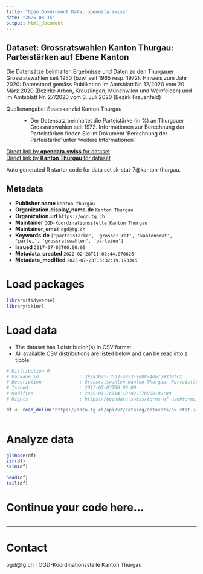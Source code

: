 ```yaml
---
title: "Open Government Data, opendata.swiss"
date: "2025-08-15"
output: html_document
---
```


## Dataset: Grossratswahlen Kanton Thurgau: Parteistärken auf Ebene Kanton

Die Datensätze beinhalten Ergebnisse und Daten zu den Thurgauer Grossratswahlen seit 1950 (bzw. seit 1965 resp. 1972).
Hinweis zum Jahr 2020: Datenstand gemäss Publikation im Amtsblatt Nr. 12/2020 vom 20. März 2020 (Bezirke Arbon, Kreuzlingen, Münchwilen und Weinfelden) und im Amtsblatt Nr. 27/2020 vom 3. Juli 2020 (Bezirk Frauenfeld)

Quellenangabe: Staatskanzlei Kanton Thurgau
: -  Der Datensatz beinhaltet die Parteistärke (in %) an Thurgauer Grossratswahlen seit 1972. 
Informationen zur Berechnung der Parteistärken finden Sie im Dokument 'Berechnung der Parteistärke' unter 'weitere Informationen'.

[Direct link by **opendata.swiss** for dataset](https://opendata.swiss/de/dataset/grossratswahlen-kanton-thurgau-parteistarken-auf-ebene-kanton)<br>
[Direct link by **Kanton Thurgau** for dataset](https://data.tg.ch/explore/dataset/sk-stat-7/)

Auto generated R starter code for data set sk-stat-7@kanton-thurgau.

## Metadata

- **Publisher.name** `kanton-thurgau`
- **Organization.display_name.de** `Kanton Thurgau`
- **Organization.url** `https://ogd.tg.ch`
- **Maintainer** `OGD-Koordinationsstelle Kanton Thurgau`
- **Maintainer_email** `ogd@tg.ch`
- **Keywords.de** `['parteistarke', 'grosser-rat', 'kantonsrat', 'partei', 'grossratswahlen', 'parteien']`
- **Issued** `2017-07-03T00:00:00`
- **Metadata_created** `2022-02-28T11:02:44.070626`
- **Metadata_modified** `2025-07-23T15:32:19.193345`


# Load packages

```r

library(tidyverse)
library(skimr)

```

# Load data

-   The dataset has 1 distribution(s) in CSV format.
-   All available CSV distributions are listed below and can be read into a tibble.

```r

# Distribution 0
# Package_id               : 392a3b27-3533-4923-9088-40a159338fc2
# Description              : Grossratswahlen Kanton Thurgau: Parteistärken auf Ebene Kanton (csv)
# Issued                   : 2017-07-03T00:00:00
# Modified                 : 2025-01-16T14:10:42.776000+00:00
# Rights                   : https://opendata.swiss/terms-of-use#terms_by

df <- read_delim('https://data.tg.ch/api/v2/catalog/datasets/sk-stat-7/exports/csv?use_labels=true')



```

# Analyze data

```r

glimpse(df)
str(df)
skim(df)

head(df)
tail(df)

```

# Continue your code here...

```r

```

------------------------------------------------------------------------

# Contact

ogd@tg.ch | OGD-Koordinationsstelle Kanton Thurgau
